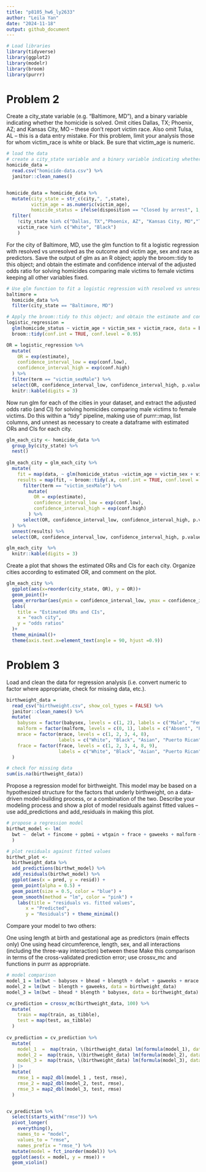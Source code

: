 ```yaml
---
title: "p8105_hw6_ly2633"
author: "Leila Yan"
date: "2024-11-18"
output: github_document
---
```

```r
# Load libraries
library(tidyverse)
library(ggplot2)
library(modelr)
library(broom)
library(purrr)
```


# Problem 2
Create a city_state variable (e.g. “Baltimore, MD”), and a binary variable indicating whether the homicide is solved. Omit cities Dallas, TX; Phoenix, AZ; and Kansas City, MO – these don’t report victim race. Also omit Tulsa, AL – this is a data entry mistake. For this problem, limit your analysis those for whom victim_race is white or black. Be sure that victim_age is numeric.
```r
# load the data
# create a city_state variable and a binary variable indicating whether the homicide is solved
homicide_data = 
  read.csv("homicide-data.csv") %>%
  janitor::clean_names()


homicide_data = homicide_data %>%
  mutate(city_state = str_c(city,", ",state),
         victim_age = as.numeric(victim_age),
         homicide_status = ifelse(disposition == "Closed by arrest", 1, 0)) %>% 
  filter(
    !city_state %in% c("Dallas, TX","Phoenix, AZ", "Kansas City, MO","Tulsa, AL"),
    victim_race %in% c("White", "Black")
    ) 
```



For the city of Baltimore, MD, use the glm function to fit a logistic regression with resolved vs unresolved as the outcome and victim age, sex and race as predictors. Save the output of glm as an R object; apply the broom::tidy to this object; and obtain the estimate and confidence interval of the adjusted odds ratio for solving homicides comparing male victims to female victims keeping all other variables fixed.
```r
# Use glm function to fit a logistic regression with resolved vs unresolved as the outcome sand victim age, sex and race as predictors
baltimore = 
  homicide_data %>%  
  filter(city_state == "Baltimore, MD") 

# Apply the broom::tidy to this object; and obtain the estimate and confidence interval of the adjusted odds ratio for solving homicides comparing male victims to female victims keeping all other variables fixed.
logistic_regression = 
  glm(homicide_status ~ victim_age + victim_sex + victim_race, data = baltimore, family = binomial()) %>% 
  broom::tidy(conf.int = TRUE, conf.level = 0.95)

OR = logistic_regression %>%
  mutate(
    OR = exp(estimate),
    confidence_interval_low = exp(conf.low),
    confidence_interval_high = exp(conf.high)
  ) %>% 
  filter(term == "victim_sexMale") %>% 
  select(OR, confidence_interval_low, confidence_interval_high, p.value) %>%  
  knitr::kable(digits = 3)

```


Now run glm for each of the cities in your dataset, and extract the adjusted odds ratio (and CI) for solving homicides comparing male victims to female victims. Do this within a “tidy” pipeline, making use of purrr::map, list columns, and unnest as necessary to create a dataframe with estimated ORs and CIs for each city.
```r
glm_each_city <- homicide_data %>%
  group_by(city_state) %>%
  nest() 
  
glm_each_city = glm_each_city %>% 
  mutate(
    fit = map(data, ~ glm(homicide_status ~victim_age + victim_sex + victim_race, data = ., family = binomial())),
    results = map(fit, ~ broom::tidy(.x, conf.int = TRUE, conf.level = 0.95) %>%
      filter(term == "victim_sexMale") %>%
        mutate(
          OR = exp(estimate),
          confidence_interval_low = exp(conf.low),
          confidence_interval_high = exp(conf.high)
        ) %>% 
      select(OR, confidence_interval_low, confidence_interval_high, p.value))
  ) %>%
  unnest(results) %>% 
  select(OR, confidence_interval_low, confidence_interval_high, p.value)

glm_each_city  %>%
  knitr::kable(digits = 3)
```



Create a plot that shows the estimated ORs and CIs for each city. Organize cities according to estimated OR, and comment on the plot.
```r
glm_each_city %>% 
  ggplot(aes(x=reorder(city_state, OR), y = OR))+
  geom_point()+
  geom_errorbar(aes(ymin = confidence_interval_low, ymax = confidence_interval_high))+
  labs(
    title = "Estimated ORs and CIs", 
    x = "each city", 
    y = "odds ratios"
  )+
  theme_minimal()+
  theme(axis.text.x=element_text(angle = 90, hjust =0.9))
```





# Problem 3
Load and clean the data for regression analysis (i.e. convert numeric to factor where appropriate, check for missing data, etc.).

```r
birthweight_data = 
  read_csv("birthweight.csv", show_col_types = FALSE) %>%
  janitor::clean_names() %>%
  mutate(
    babysex = factor(babysex, levels = c(1, 2), labels = c("Male", "Female")),
    malform = factor(malform, levels = c(0, 1), labels = c("Absent", "Present")),
    mrace = factor(mrace, levels = c(1, 2, 3, 4, 8), 
                   labels = c("White", "Black", "Asian", "Puerto Rican", "Other")),
    frace = factor(frace, levels = c(1, 2, 3, 4, 8, 9), 
                   labels = c("White", "Black", "Asian", "Puerto Rican", "Other", "Unknown"))
  )

# check for missing data
sum(is.na(birthweight_data))
```


Propose a regression model for birthweight. This model may be based on a hypothesized structure for the factors that underly birthweight, on a data-driven model-building process, or a combination of the two. Describe your modeling process and show a plot of model residuals against fitted values – use add_predictions and add_residuals in making this plot.

```r
# propose a regression model
birthwt_model <- lm(
  bwt ~  delwt + fincome + ppbmi + wtgain + frace + gaweeks + malform + bhead + blength + menarche + mheight + momage + mrace + pnumlbw + smoken, data = birthweight_data
  )

# plot residuals against fitted values 
birthwt_plot <-
  birthweight_data %>%
  add_predictions(birthwt_model) %>%
  add_residuals(birthwt_model) %>%
  ggplot(aes(x = pred, y = resid)) +
  geom_point(alpha = 0.5) + 
  geom_point(size = 0.5, color = "blue") +
  geom_smooth(method = "lm", color = "pink") + 
    labs(title = "residuals vs. fitted values", 
       x = "Predicted", 
       y = "Residuals") + theme_minimal()

```




Compare your model to two others:

One using length at birth and gestational age as predictors (main effects only)
One using head circumference, length, sex, and all interactions (including the three-way interaction) between these
Make this comparison in terms of the cross-validated prediction error; use crossv_mc and functions in purrr as appropriate.

```r
# model comparison
model_1 = lm(bwt ~ babysex + bhead + blength + delwt + gaweeks + mrace + parity + smoken, data = birthweight_data)
model_2 = lm(bwt ~ blength + gaweeks, data = birthweight_data)
model_3 = lm(bwt ~ bhead * blength * babysex, data = birthweight_data)

cv_prediction = crossv_mc(birthweight_data, 100) %>%
  mutate(
    train = map(train, as_tibble),
    test = map(test, as_tibble)
  )
  
cv_prediction = cv_prediction %>%
  mutate(
    model_1  =  map(train, \(birthweight_data) lm(formula(model_1), data = birthweight_data)),
    model_2 =  map(train, \(birthweight_data) lm(formula(model_2), data = birthweight_data)),
    model_3 =  map(train, \(birthweight_data) lm(formula(model_3), data = birthweight_data))
  ) |> 
  mutate(
    rmse_1 = map2_dbl(model_1 , test, rmse),
    rmse_2 = map2_dbl(model_2, test, rmse),
    rmse_3 = map2_dbl(model_3, test, rmse)
  )


cv_prediction %>%  
  select(starts_with("rmse")) %>%  
  pivot_longer(
    everything(),
    names_to = "model", 
    values_to = "rmse",
    names_prefix = "rmse_") %>%  
  mutate(model = fct_inorder(model)) %>%  
  ggplot(aes(x = model, y = rmse)) + 
  geom_violin()
```













